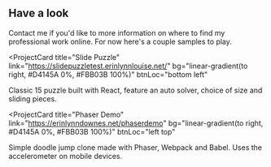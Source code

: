 ## Have a look
<div>

<p>
Contact me if you'd like to more information on where to find my professional work online. For now here's a couple samples to play.
</p>
</div>

<ProjectCard
  title="Slide Puzzle"
  link="https://slidepuzzletest.erinlynnlouise.net/"
  bg="linear-gradient(to right, #D4145A 0%, #FBB03B 100%)"
  btnLoc="bottom left"
>
  Classic 15 puzzle built with React, feature an auto solver, choice of size and sliding pieces.
</ProjectCard>

<ProjectCard
  title="Phaser Demo"
  link="https://erinlynndownes.net/phaserdemo"
  bg="linear-gradient(to right, #D4145A 0%, #FBB03B 100%)"
  btnLoc="left top"
>
  Simple doodle jump clone made with Phaser, Webpack and Babel. Uses the accelerometer on mobile devices.
</ProjectCard>



